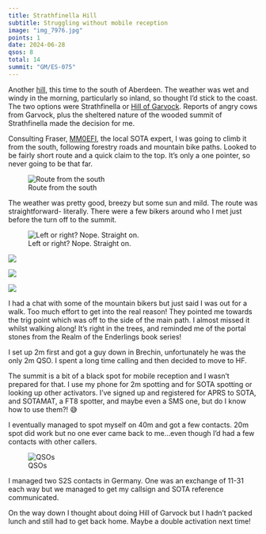 ```yaml
---
title: Strathfinella Hill
subtitle: Struggling without mobile reception
image: "img_7976.jpg"
points: 1
date: 2024-06-28
qsos: 8
total: 14
summit: "GM/ES-075"
---
```


Another [hill](https://sotl.as/summits/GM/ES-075), this time to the south of Aberdeen. The weather was wet and windy in the morning, particularly so inland, so thought I’d stick to the coast. The two options were Strathfinella or [Hill of Garvock](https://sotl.as/summits/GM/ES-085). Reports of angry cows from Garvock, plus the sheltered nature of the wooded summit of Strathfinella made the decision for me.

Consulting Fraser, [MM0EFI](https://youtube.com/@theradiorover), the local SOTA expert, I was going to climb it from the south, following forestry roads and mountain bike paths. Looked to be fairly short route and a quick claim to the top. It’s only a one pointer, so never going to be that far.

![Route from the south](map.jpg)

The weather was pretty good, breezy but some sun and mild. The route was straightforward- literally. There were a few bikers around who I met just before the turn off to the summit.

![Left or right? Nope. Straight on.](img_7977-768x1024.jpg){group="my-gallery"}

![](img_7981-768x1024.jpg){group="my-gallery"}

![](img_7978-768x1024.jpg){group="my-gallery"}

![](img_7979-768x1024.jpg){group="my-gallery"}

I had a chat with some of the mountain bikers but just said I was out for a walk. Too much effort to get into the real reason! They pointed me towards the trig point which was off to the side of the main path. I almost missed it whilst walking along! It’s right in the trees, and reminded me of the portal stones from the Realm of the Enderlings book series!

I set up 2m first and got a guy down in Brechin, unfortunately he was the only 2m QSO. I spent a long time calling and then decided to move to HF.

The summit is a bit of a black spot for mobile reception and I wasn’t prepared for that. I use my phone for 2m spotting and for SOTA spotting or looking up other activators. I’ve signed up and registered for APRS to SOTA, and SOTAMAT, a FT8 spotter, and maybe even a SMS one, but do I know how to use them?! 😅

I eventually managed to spot myself on 40m and got a few contacts. 20m spot did work but no one ever came back to me…even though I’d had a few contacts with other callers.

![QSOs](strathfinella.png)

I managed two S2S contacts in Germany. One was an exchange of 11-31 each way but we managed to get my callsign and SOTA reference communicated.

On the way down I thought about doing Hill of Garvock but I hadn’t packed lunch and still had to get back home. Maybe a double activation next time!
